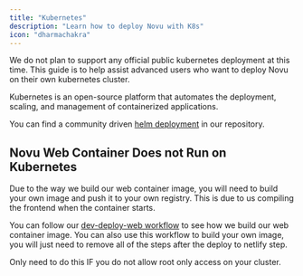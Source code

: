 ```yaml
---
title: "Kubernetes"
description: "Learn how to deploy Novu with K8s"
icon: "dharmachakra"
---
```


<Warning>
  We do not plan to support any official public kubernetes deployment at this
  time. This guide is to help assist advanced users who want to deploy Novu on
  their own kubernetes cluster.
</Warning>

Kubernetes is an open-source platform that automates the deployment, scaling, and management of containerized applications.

You can find a community driven [helm deployment](https://github.com/novuhq/novu/blob/next/docker/kubernetes/helm/README.md) in our repository.

## Novu Web Container Does not Run on Kubernetes

Due to the way we build our web container image,
you will need to build your own image and push it to your own registry.
This is due to us compiling the frontend when the container starts.

You can follow our [dev-deploy-web workflow](https://github.com/novuhq/novu/blob/next/.github/workflows/dev-deploy-web.yml)
to see how we build our web container image.
You can also use this workflow to build your own image, you will just need to remove all of the steps after the deploy to netlify step.

<Note>
  Only need to do this IF you do not allow root only access on your cluster.
</Note>
